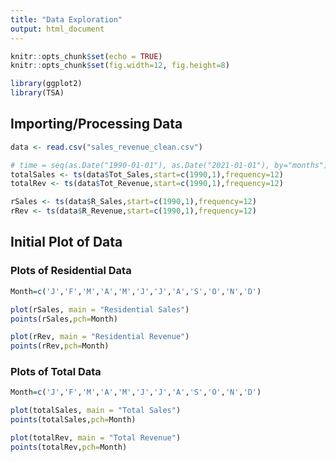 ```yaml
---
title: "Data Exploration" 
output: html_document 
--- 
```


```r
knitr::opts_chunk$set(echo = TRUE)
knitr::opts_chunk$set(fig.width=12, fig.height=8) 

library(ggplot2)
library(TSA)
```

## Importing/Processing Data

```r
data <- read.csv("sales_revenue_clean.csv")
```


```r
# time = seq(as.Date("1990-01-01"), as.Date("2021-01-01"), by="months")
totalSales <- ts(data$Tot_Sales,start=c(1990,1),frequency=12)
totalRev <- ts(data$Tot_Revenue,start=c(1990,1),frequency=12)

rSales <- ts(data$R_Sales,start=c(1990,1),frequency=12)
rRev <- ts(data$R_Revenue,start=c(1990,1),frequency=12)
```


## Initial Plot of Data

### Plots of Residential Data

```r
Month=c('J','F','M','A','M','J','J','A','S','O','N','D')

plot(rSales, main = "Residential Sales")
points(rSales,pch=Month)
```

```r

plot(rRev, main = "Residential Revenue")
points(rRev,pch=Month)
```

### Plots of Total Data

```r
Month=c('J','F','M','A','M','J','J','A','S','O','N','D')

plot(totalSales, main = "Total Sales")
points(totalSales,pch=Month)
```

```r

plot(totalRev, main = "Total Revenue")
points(totalRev,pch=Month)
```



